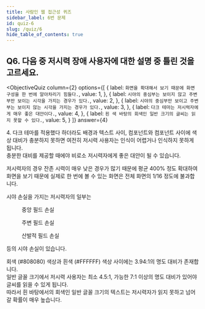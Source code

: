 ```yaml
---
title: 사람인 웹 접근성 퀴즈
sidebar_label: 6번 문제
id: quiz-6
slug: /quiz/6
hide_table_of_contents: true
---
```


## Q6. 다음 중 저시력 장애 사용자에 대한 설명 중 틀린 것을 고르세요.


<ObjectiveQuiz
  column={2}
  options={[
    {
      label: `화면을 확대해서 보기 때문에 화면 구성을 한 번에 알아차리기 힘들다.`,
      value: 1,
    },
    {
      label: `시야의 중심부는 보이지 않고 주변부만 보이는 시각을 가지는 경우가 있다.`,
      value: 2,
    },
    {
      label: `시야의 중심부만 보이고 주변부는 보이지 않는 시각을 가지는 경우가 있다.`,
      value: 3,
    },
    {
      label: `다크 테마는 저시력자에게 매우 좋은 대안이다.`,
      value: 4,
    },
    {
      label: `흰 색 바탕의 회색인 일반 크기의 글씨는 읽지 못할 수 있다.`,
      value: 5,
    }
  ]}
  answer={4}
>
  <Correct>
    <p>
      4. 다크 테마를 적용했다 하더라도 배경과 텍스트 사이, 컴포넌트와 컴포넌트 사이에
      색상 대비가 충분하지 못하면 여전히 저시력 사용자는 인식이 어렵거나 인식하지 못하게
      됩니다. <br/>
      충분한 대비를 제공할 때에야 비로소 저시력자에게 좋은 대안이 될 수 있습니다.
    </p>
  </Correct>
  <p>
    저시력자의 경우 잔존 시력이 매우 낮은 경우가 많기 때문에 평균 400% 정도 확대하여
    화면을 보기 때문에 실제로 한 번에 볼 수 있는 화면은 전체 화면의 1/16 정도에 불과합니다.
  </p>
  <div>
    <p>시야 손실을 가지는 저시력자의 일부는 </p>
    <div className="flex-column-3">
      <figure>
        <img
        src="https://mulder21c.github.io/low-vision-needs/images/cfl.png"
        alt="" />
        <figcaption>중앙 필드 손실</figcaption>
      </figure>
      <figure>
        <img
        src="https://mulder21c.github.io/low-vision-needs/images/pfl.png"
        alt="" />
        <figcaption>주변 필드 손실</figcaption>
      </figure>
      <figure>
        <img
        src="https://mulder21c.github.io/low-vision-needs/images/ofl.png"
        alt="" />
        <figcaption>산발적 필드 손실</figcaption>
      </figure>
    </div>
    <p>등의 시야 손실이 있습니다.</p>
  </div>
  <p>
    회색 (#808080) 색상과 흰색 (#FFFFFF) 색상 사이에는 3.94:1의 명도 대비가 존재합니다.
    <br />
    일반 글꼴 크기에서 저시력 사용자는 최소 4.5:1, 가능한 7:1 이상의 명도 대비가 있어야
    글씨를 읽을 수 있게 됩니다.  <br/>
    따라서 흰 바탕에서의 회색인 일반 글꼴 크기의 텍스트는 저시력자가 읽지 못하고 넘어갈
    확률이 매우 높습니다.
  </p>
</ObjectiveQuiz>